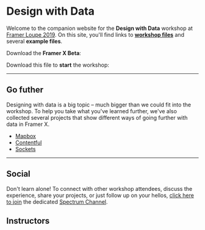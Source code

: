 # Design with Data

Welcome to the companion website for the **Design with Data** workshop at
[Framer Loupe 2019](https://www.framer.com/loupe/). On this site, you'll find
links to [**workshop files**](/examples/workshop-files) and several **example
files**.

Download the **Framer X Beta**:

<Download
	title="Framer Beta"
	url="https://dl.devmate.com/com.framer.x.beta/FramerXBeta.zip"
/>

Download this file to **start** the workshop:

<Download
	title="Start.framerx"
	url="https://www.dropbox.com/s/mtpj05ybp939why/Start.framerx?dl=0"
/>

---

## Go futher

Designing with data is a big topic – much bigger than we could fit into the
workshop. To help you take what you've learned further, we've also collected
several projects that show different ways of going further with data in Framer
X.

- [Mapbox](/examples/mapbox)
- [Contentful](/examples/contentful)
- [Sockets](/examples/sockets)

---

## Social

Don't learn alone! To connect with other workshop attendees, discuss the
experience, share your projects, or just follow up on your hellos,
[click here to join](https://spectrum.chat/framer/design-with-data/join/4ee46b68-ffd2-4f05-b617-372c103a0542)
the dedicated
[Spectrum Channel](https://spectrum.chat/framer/design-with-data?tab=posts).

## Instructors

<Instructor
	name="Peri Langlois"
	twitter="perilanglois"
	image="instructor-peri.jpg"
/>

<Instructor
	name="Steve Ruiz"
	twitter="steveruizok"
	image="instructor-steve.png"
/>
